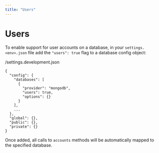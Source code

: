 ```yaml
---
title: "Users"
---
```


# Users

To enable support for user accounts on a database, in your `settings.<env>.json` file add the `"users": true` flag to a database config object:

/settings.development.json

    {
      "config": {
        "databases": [
          {
            "provider": "mongodb",
            "users": true,
            "options": {}
          }
        ],
        ...
      },
      "global": {},
      "public": {},
      "private": {}
    }
    

Once added, all calls to `accounts` methods will be automatically mapped to the specified database.